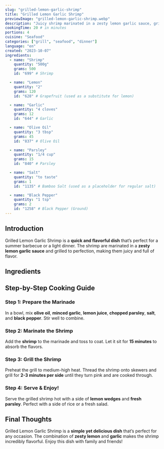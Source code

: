 ```yaml
---
slug: "grilled-lemon-garlic-shrimp"
title: "Grilled Lemon Garlic Shrimp"
previewImage: "grilled-lemon-garlic-shrimp.webp"
description: "Juicy shrimp marinated in a zesty lemon garlic sauce, grilled to perfection."
cookingTime: 20 # in minutes
portions: 4
cuisine: "Seafood"
categories: ["grill", "seafood", "dinner"]
language: "en"
created: "2023-10-07"
ingredients:
  - name: "Shrimp"
    quantity: "500g"
    grams: 500
    id: "699" # Shrimp

  - name: "Lemon"
    quantity: "2"
    grams: 120
    id: "628" # Grapefruit (used as a substitute for lemon)

  - name: "Garlic"
    quantity: "4 cloves"
    grams: 12
    id: "644" # Garlic

  - name: "Olive Oil"
    quantity: "3 tbsp"
    grams: 45
    id: "837" # Olive Oil

  - name: "Parsley"
    quantity: "1/4 cup"
    grams: 15
    id: "840" # Parsley

  - name: "Salt"
    quantity: "to taste"
    grams: 1
    id: "1135" # Bamboo Salt (used as a placeholder for regular salt)

  - name: "Black Pepper"
    quantity: "1 tsp"
    grams: 2
    id: "1258" # Black Pepper (Ground)
---
```



## Introduction

Grilled Lemon Garlic Shrimp is a **quick and flavorful dish** that’s perfect for a summer barbecue or a light dinner. The shrimp are marinated in a **zesty lemon garlic sauce** and grilled to perfection, making them juicy and full of flavor.

## Ingredients

<IngredientsList
  ingredients={frontmatter.ingredients}
  portions={frontmatter.portions}
/>

## Step-by-Step Cooking Guide

### Step 1: Prepare the Marinade

In a bowl, mix **olive oil**, **minced garlic**, **lemon juice**, **chopped parsley**, **salt**, and **black pepper**. Stir well to combine.

<CookingStep
  action="mixing-bowl-liquids-marinade"
  alt="Mixing marinade in a bowl"
/>

### Step 2: Marinate the Shrimp

Add the **shrimp** to the marinade and toss to coat. Let it sit for **15 minutes** to absorb the flavors.

<CookingStep action="marinating-shrimps" alt="Marinating shrimp" />

### Step 3: Grill the Shrimp

Preheat the grill to medium-high heat. Thread the shrimp onto skewers and grill for **2-3 minutes per side** until they turn pink and are cooked through.

<CookingStep action="grilling-fish-shrimp" alt="Grilling shrimp on skewers" />

### Step 4: Serve & Enjoy!

Serve the grilled shrimp hot with a side of **lemon wedges** and **fresh parsley**. Perfect with a side of rice or a fresh salad.

## Final Thoughts

Grilled Lemon Garlic Shrimp is a **simple yet delicious dish** that’s perfect for any occasion. The combination of **zesty lemon** and **garlic** makes the shrimp incredibly flavorful. Enjoy this dish with family and friends!

<NutritionFacts ingredients={frontmatter.ingredients} />
